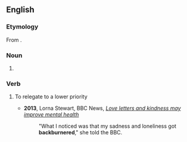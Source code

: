 {{also|back-burner|back burner}}
==English==

===Etymology===
From {{compound|en|back|burner}}.

===Noun===
{{en-noun|~}}

# {{alternative form of|en|back burner}}

===Verb===
{{en-verb}}

# {{lb|en|transitive|informal}} To relegate to a lower priority
#* '''2013''', Lorna Stewart, BBC News, ''[http://www.bbc.co.uk/news/health-21900202 Love letters and kindness may improve mental health]''
#*: "What I noticed was that my sadness and loneliness got '''backburnered'''," she told the BBC.